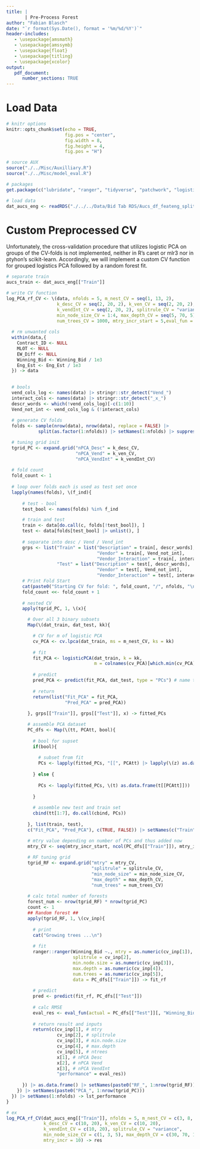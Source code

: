 ```yaml
---
title: |
       | Pre-Process Forest
author: "Fabian Blasch"
date: "`r format(Sys.Date(), format = '%m/%d/%Y')`"
header-includes:
   - \usepackage{amsmath}
   - \usepackage{amssymb}
   - \usepackage{float}
   - \usepackage{titling}
   - \usepackage{xcolor}
output: 
   pdf_document:
      number_sections: TRUE
---
```


# Load Data

```r
# knitr options
knitr::opts_chunk$set(echo = TRUE,
                      fig.pos = "center",
                      fig.width = 8,
                      fig.height = 4,
                      fig.pos = "H")

# source AUX
source("./../Misc/Auxilliary.R")
source("./../Misc/model_eval.R")

# packages
get.package(c("lubridate", "ranger", "tidyverse", "patchwork", "logisticPCA", "Metrics"))

# load data
dat_aucs_eng <- readRDS("./../../Data/Bid Tab RDS/Aucs_df_feateng_split.RDS")
```

# Custom Preprocessed CV

Unfortunately, the cross-validation procedure that utilizes logistic PCA on groups of the CV-folds is not implemented, neither in R's caret or mlr3 nor in ptyhon's scikit-learn. Accordingly, we will implement a custom CV function for grouped logistics PCA followed by a random forest fit.

```r
# separate train
aucs_train <- dat_aucs_eng[["Train"]]
```

```r
# write CV function
log_PCA_rf_CV <- \(data, nfolds = 5, m_nest_CV = seq(1, 13, 2), 
                   k_desc_CV = seq(2, 20, 2), k_ven_CV = seq(2, 20, 2), 
                   k_vendInt_CV = seq(2, 20, 2), splitrule_CV = "variance",
                   min_node_size_CV = 1:4, max_depth_CV = seq(5, 70, 5), mtry_incr = 5,
                   num_trees_CV = 1000, mtry_incr_start = 5,eval_fun = Metrics::rmse){
      
  # rm unwanted cols
  within(data,{
    Contract_ID <- NULL
    MLOT <- NULL
    EW_Diff <- NULL
    Winning_Bid <- Winning_Bid / 1e3
    Eng_Est <- Eng_Est / 1e3
  }) -> data

  
  # bools
  vend_cols_log <- names(data) |> stringr::str_detect("Vend_") 
  interact_cols <- names(data) |> stringr::str_detect("_x_")
  descr_words <- which(!vend_cols_log)[-c(1:10)]
  Vend_not_int <- vend_cols_log & (!interact_cols)
  
  # generate CV folds
  folds <- sample(nrow(data), nrow(data), replace = FALSE) |> 
            split(as.factor(1:nfolds)) |> setNames(1:nfolds) |> suppressWarnings()

  # tuning grid init
  tgrid_PC <- expand.grid("nPCA_Desc" = k_desc_CV,
                          "nPCA_Vend" = k_ven_CV,
                          "nPCA_VendInt" = k_vendInt_CV)
    
  # fold count
  fold_count <- 1
  
  # loop over folds each is used as test set once
  lapply(names(folds), \(f_ind){
    
      # test - bool 
      test_bool <- names(folds) %in% f_ind

      # train and test
      train <- data[do.call(c, folds[!test_bool]), ]
      test <- data[folds[test_bool] |> unlist(), ]
      
      # separate into desc / Vend / Vend_int
      grps <- list("Train" = list("Description" = train[, descr_words], 
                                  "Vendor" = train[, Vend_not_int],
                                  "Vendor_Interaction" = train[, interact_cols]),
                   "Test" = list("Description" = test[, descr_words], 
                                  "Vendor" = test[, Vend_not_int],
                                  "Vendor_Interaction" = test[, interact_cols]))
      # Print Fold Start
      cat(paste0("Starting CV for fold: ", fold_count, "/", nfolds, "\n"))
      fold_count <<- fold_count + 1
      
      # nested CV
      apply(tgrid_PC, 1, \(x){

        # Over all 3 binary subsets
        Map(\(dat_train, dat_test, kk){

          # CV for m of logistic PCA
          cv_PCA <- cv.lpca(dat_train, ms = m_nest_CV, ks = kk)
        
          # fit
          fit_PCA <- logisticPCA(dat_train, k = kk, 
                                 m = colnames(cv_PCA)[which.min(cv_PCA)] |> as.numeric())
            
          # predict 
          pred_PCA <- predict(fit_PCA, dat_test, type = "PCs") # name this (variable importance)
          
          # return
          return(list("Fit_PCA" = fit_PCA,
                      "Pred_PCA" = pred_PCA))
          
        }, grps[["Train"]], grps[["Test"]], x) -> fitted_PCs

        # assemble PCA dataset
        PC_dfs <- Map(\(tt, PCAtt, bool){
    
          # bool for supset
          if(bool){
            
            # subset from fit
            PCs <- lapply(fitted_PCs, "[[", PCAtt) |> lapply(\(z) as.data.frame(z[["PCs"]])) 
              
          } else {
            
            PCs <- lapply(fitted_PCs, \(t) as.data.frame(t[[PCAtt]]))
            
          }
    
          # assemble new test and train set
          cbind(tt[1:7], do.call(cbind, PCs))
          
        }, list(train, test), 
        c("Fit_PCA", "Pred_PCA"), c(TRUE, FALSE)) |> setNames(c("Train", "Test"))

        # mtry value depending on number of PCs and thus added now
        mtry_CV <- seq(mtry_incr_start, ncol(PC_dfs[["Train"]]), mtry_incr)
        
        # RF tuning grid 
        tgrid_RF <- expand.grid("mtry" = mtry_CV,
                                "splitrule" = splitrule_CV,
                                "min_node_size" = min_node_size_CV,
                                "max_depth" = max_depth_CV, 
                                "num_trees" = num_trees_CV)
        
        # calc total number of forests
        forest_num <- nrow(tgrid_RF) * nrow(tgrid_PC)
        count <- 1
        ## Random forest ##
        apply(tgrid_RF, 1, \(cv_inp){
          
          # print
          cat("Growing trees ...\n")
    
          # fit
          ranger::ranger(Winning_Bid ~., mtry = as.numeric(cv_inp[1]),
                         splitrule = cv_inp[2],
                         min.node.size = as.numeric(cv_inp[3]),
                         max.depth = as.numeric(cv_inp[4]), 
                         num.trees = as.numeric(cv_inp[5]),
                         data = PC_dfs[["Train"]]) -> fit_rf
          
          # predict 
          pred <- predict(fit_rf, PC_dfs[["Test"]])
          
          # calc RMSE
          eval_res <- eval_fun(actual = PC_dfs[["Test"]][, "Winning_Bid"], predicted = pred[["predictions"]])
          
          # return result and inputs
          return(c(cv_inp[1], # mtry
                   cv_inp[2], # splitrule
                   cv_inp[3], # min.node.size
                   cv_inp[4], # max.depth
                   cv_inp[5], # ntrees
                   x[1], # nPCA Desc
                   x[2], # nPCA Vend
                   x[3], # nPCA VendInt
                   "performance" = eval_res)) 
          
      }) |> as.data.frame() |> setNames(paste0("RF_", 1:nrow(tgrid_RF)))
    }) |> setNames(paste0("PCA_", 1:nrow(tgrid_PC)))
  }) |> setNames(1:nfolds) -> lst_performance
}

# ex
log_PCA_rf_CV(dat_aucs_eng[["Train"]], nfolds = 5, m_nest_CV = c(3, 8, 12), 
              k_desc_CV = c(10, 20), k_ven_CV = c(10, 20), 
              k_vendInt_CV = c(10, 20), splitrule_CV = "variance",
              min_node_size_CV = c(1, 3, 5), max_depth_CV = c(30, 70, 110), 
              mtry_incr = 10) -> res
```




















